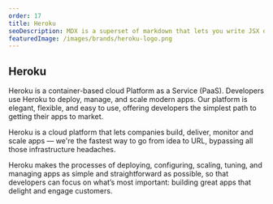 ```yaml
---
order: 17
title: Heroku
seoDescription: MDX is a superset of markdown that lets you write JSX directly in your markdown files
featuredImage: /images/brands/heroku-logo.png
---
```


## Heroku

Heroku is a container-based cloud Platform as a Service (PaaS). Developers use Heroku to deploy, manage, and scale modern apps. Our platform is elegant, flexible, and easy to use, offering developers the simplest path to getting their apps to market.


Heroku is a cloud platform that lets companies build, deliver, monitor and scale apps — we're the fastest way to go from idea to URL, bypassing all those infrastructure headaches.

Heroku makes the processes of deploying, configuring, scaling, tuning, and managing apps as simple and straightforward as possible, so that developers can focus on what’s most important: building great apps that delight and engage customers.